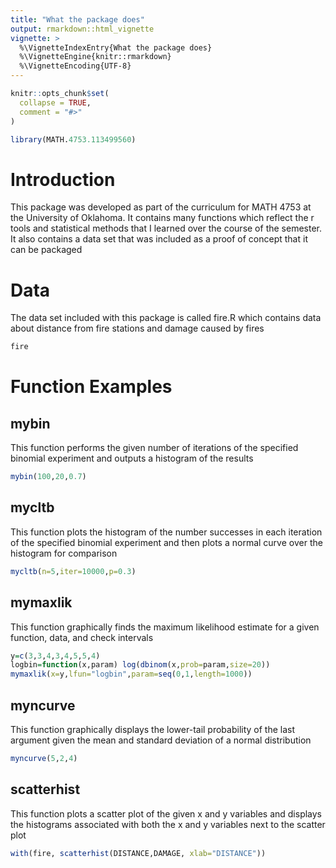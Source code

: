 ```yaml
---
title: "What the package does"
output: rmarkdown::html_vignette
vignette: >
  %\VignetteIndexEntry{What the package does}
  %\VignetteEngine{knitr::rmarkdown}
  %\VignetteEncoding{UTF-8}
---
```


```r
knitr::opts_chunk$set(
  collapse = TRUE,
  comment = "#>"
)
```

```r
library(MATH.4753.113499560)
```

# Introduction
This package was developed as part of the curriculum for MATH 4753 at the University of Oklahoma. It contains many functions which reflect the r tools and statistical methods that I learned over the course of the semester. It also contains a data set that was included as a proof of concept that it can be packaged

# Data
The data set included with this package is called fire.R which contains data about distance from fire stations and damage caused by fires
```r
fire
```

# Function Examples
## mybin
This function performs the given number of iterations of the specified binomial experiment and outputs a histogram of the results
```r
mybin(100,20,0.7)
```

## mycltb
This function plots the histogram of the number successes in each iteration of the specified binomial experiment and then plots a normal curve over the histogram for comparison
```r
mycltb(n=5,iter=10000,p=0.3)
```

## mymaxlik
This function graphically finds the maximum likelihood estimate for a given function, data, and check intervals
```r
y=c(3,3,4,3,4,5,5,4)
logbin=function(x,param) log(dbinom(x,prob=param,size=20))
mymaxlik(x=y,lfun="logbin",param=seq(0,1,length=1000))
```

## myncurve
This function graphically displays the lower-tail probability of the last argument given the mean and standard deviation of a normal distribution
```r
myncurve(5,2,4)
```

## scatterhist
This function plots a scatter plot of the given x and y variables and displays the histograms associated with both the x and y variables next to the scatter plot
```r
with(fire, scatterhist(DISTANCE,DAMAGE, xlab="DISTANCE"))
```
